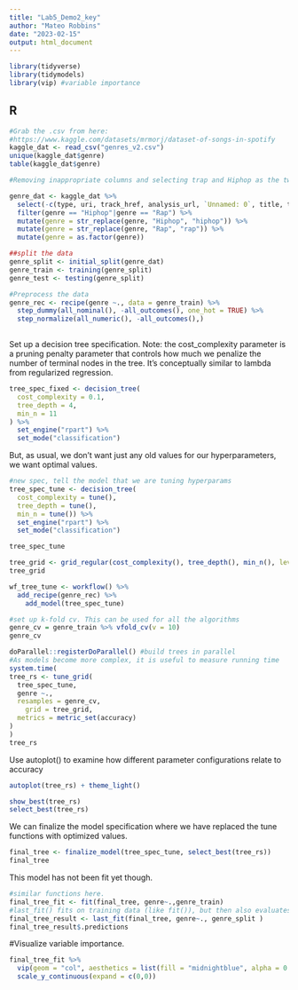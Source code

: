 ```yaml
---
title: "Lab5_Demo2_key"
author: "Mateo Robbins"
date: "2023-02-15"
output: html_document
---
```


```r
library(tidyverse)
library(tidymodels)
library(vip) #variable importance
```

## R

```r
#Grab the .csv from here:
#https://www.kaggle.com/datasets/mrmorj/dataset-of-songs-in-spotify
kaggle_dat <- read_csv("genres_v2.csv")
unique(kaggle_dat$genre)
table(kaggle_dat$genre)

#Removing inappropriate columns and selecting trap and Hiphop as the two genres here and making case consistent

genre_dat <- kaggle_dat %>%
  select(-c(type, uri, track_href, analysis_url, `Unnamed: 0`, title, tempo, id, song_name)) %>%
  filter(genre == "Hiphop"|genre == "Rap") %>%
  mutate(genre = str_replace(genre, "Hiphop", "hiphop")) %>%
  mutate(genre = str_replace(genre, "Rap", "rap")) %>%
  mutate(genre = as.factor(genre))
```

```r
##split the data
genre_split <- initial_split(genre_dat)
genre_train <- training(genre_split)
genre_test <- testing(genre_split)
```

```r
#Preprocess the data
genre_rec <- recipe(genre ~., data = genre_train) %>%
  step_dummy(all_nominal(), -all_outcomes(), one_hot = TRUE) %>%
  step_normalize(all_numeric(), -all_outcomes(),)
  
```

Set up a decision tree specification. Note: the cost_complexity parameter is a pruning penalty parameter that controls how much we penalize the number of terminal nodes in the tree. It's conceptually similar to lambda from regularized regression.

```r
tree_spec_fixed <- decision_tree(
  cost_complexity = 0.1,
  tree_depth = 4,
  min_n = 11
) %>%
  set_engine("rpart") %>%
  set_mode("classification")
```

But, as usual, we don't want just any old values for our hyperparameters, we want optimal values.

```r
#new spec, tell the model that we are tuning hyperparams
tree_spec_tune <- decision_tree(
  cost_complexity = tune(),
  tree_depth = tune(),
  min_n = tune()) %>%
  set_engine("rpart") %>%
  set_mode("classification")

tree_spec_tune

tree_grid <- grid_regular(cost_complexity(), tree_depth(), min_n(), levels = 5)
tree_grid
```

```r
wf_tree_tune <- workflow() %>%
  add_recipe(genre_rec) %>%
    add_model(tree_spec_tune)
```

```r
#set up k-fold cv. This can be used for all the algorithms
genre_cv = genre_train %>% vfold_cv(v = 10)
genre_cv
```

```r
doParallel::registerDoParallel() #build trees in parallel
#As models become more complex, it is useful to measure running time
system.time(
tree_rs <- tune_grid(
  tree_spec_tune,
  genre ~., 
  resamples = genre_cv,
    grid = tree_grid,
  metrics = metric_set(accuracy)
)
)
tree_rs
```

Use autoplot() to examine how different parameter configurations relate to accuracy

```r
autoplot(tree_rs) + theme_light()
```

```r
show_best(tree_rs)
select_best(tree_rs)
```

We can finalize the model specification where we have replaced the tune functions with optimized values.

```r
final_tree <- finalize_model(tree_spec_tune, select_best(tree_rs))
final_tree
```

This model has not been fit yet though.

```r
#similar functions here.
final_tree_fit <- fit(final_tree, genre~.,genre_train)
#last_fit() fits on training data (like fit()), but then also evaluates on the test data.
final_tree_result <- last_fit(final_tree, genre~., genre_split )
final_tree_result$.predictions 
```

#Visualize variable importance.

```r
final_tree_fit %>%
  vip(geom = "col", aesthetics = list(fill = "midnightblue", alpha = 0.8)) +
  scale_y_continuous(expand = c(0,0))

```
